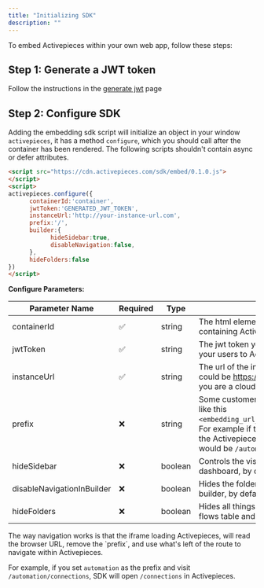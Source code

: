 ```yaml
---
title: "Initializing SDK"
description: ""
---
```


To embed Activepieces within your own web app, follow these steps:



## Step 1: Generate a JWT token

Follow the instructions in the [generate jwt](./generate-jwt) page

## Step 2: Configure SDK

Adding the embedding sdk script will initialize an object in your window `activepieces`, it has a method `configure`, which you should call after the container has been rendered.
<Tip>
The following scripts shouldn't contain async or defer attributes.
</Tip>

```html
<script src="https://cdn.activepieces.com/sdk/embed/0.1.0.js">
</script>
<script>
activepieces.configure({
      containerId:'container',
      jwtToken:'GENERATED_JWT_TOKEN',
      instanceUrl:'http://your-instance-url.com',
      prefix:'/',
      builder:{
            hideSidebar:true,
            disableNavigation:false,
      },
      hideFolders:false
})
</script>
```



**Configure Parameters:**

| Parameter Name |  Required |  Type | Description |
| --- | --- | --- | --- |
| containerId | ✅ | string | The html element's id that is going to be containing Activepieces's iframe.
| jwtToken | ✅  |  string | The jwt token you generated to authenticate your users to Activepieces.
| instanceUrl| ✅ |  string | The url of the instance hosting Activepieces, could be https://cloud.activepieces.com if you are a cloud user.
| prefix | ❌ | string | Some customers have an embedding prefix, like this `<embedding_url_prefix>/<Activepieces_url>`. For example if the prefix is `/automations` and the Activepieces url is `/flows` the full url would be `/automations/flows`.
| hideSidebar | ❌ | boolean | Controls the visibility of the sidebar in the dashboard, by default it is false.
| disableNavigationInBuilder | ❌ |  boolean | Hides the folder name and back button in the builder, by default it is false.
| hideFolders | ❌ | boolean | Hides all things related to folders in both the flows table and builder by default it is false.

<Info>
The way navigation works is that the iframe loading Activepieces, will read the browser URL, remove the `prefix`, and use what's left of the route to navigate within Activepieces.

For example, if you set `automation` as the prefix and visit `/automation/connections`, SDK will open `/connections` in Activepieces.
</Info>
